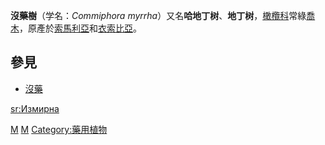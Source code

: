 {{Otheruses|茉莉芹|subject=[[橄欖科|橄欖科]][[木本植物|木本植物]]的沒藥樹|other=[[傘形科|傘形科]][[草本植物|草本植物]]的甜沒藥}}

{{Speciesbox
| taxon = Commiphora myrrha
| image =Commiphora_myrrha_-_Köhler–s_Medizinal-Pflanzen-019.jpg
| image_width = 240px
| image_caption = 《科勒藥用植物》(1897), <br>''Balsamodendron mÿrrha''
| binomial_authority =  (T. Nees) Engl.
| synonyms = 
* 哈地丁树 ''Commiphora momol'' Engl.
* 地丁树 ''Commiphora myrrha'' Engl.
* ''Commiphora myrrha''  Arn., 1964
}}

'''沒藥樹'''（学名：''Commiphora myrrha''）又名'''哈地丁树'''、'''地丁树'''，[[橄欖科|橄欖科]]常綠[[喬木|喬木]]，原產於[[索馬利亞|索馬利亞]]和[[衣索比亞|衣索比亞]]。

==參見==
*[[沒藥|沒藥]]
{{Taxonbar|from=Q164609}}

[[Category:没药树属|M]]
[[Category:1964年描述的植物|M]]
[[Category:藥用植物|Category:藥用植物]]
{{plant-stub}}

[[sr:Измирна|sr:Измирна]]